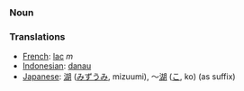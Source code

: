 === Noun ===

=== Translations ===
*[[French]]: [[lac]] ''m''
*[[Indonesian]]: [[danau]]
*[[Japanese]]: [[湖]] ([[みずうみ]], mizuumi), ～[[湖]] ([[こ]], ko) (as suffix)